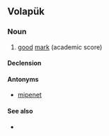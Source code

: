 ==Volapük==

===Noun===
{{vo-noun}}

# [[good]] [[mark]] (academic score)

====Declension====
{{vo-decl-noun}}

====Antonyms====
* [[mipenet]]

====See also====
* {{l|vo|penet}}